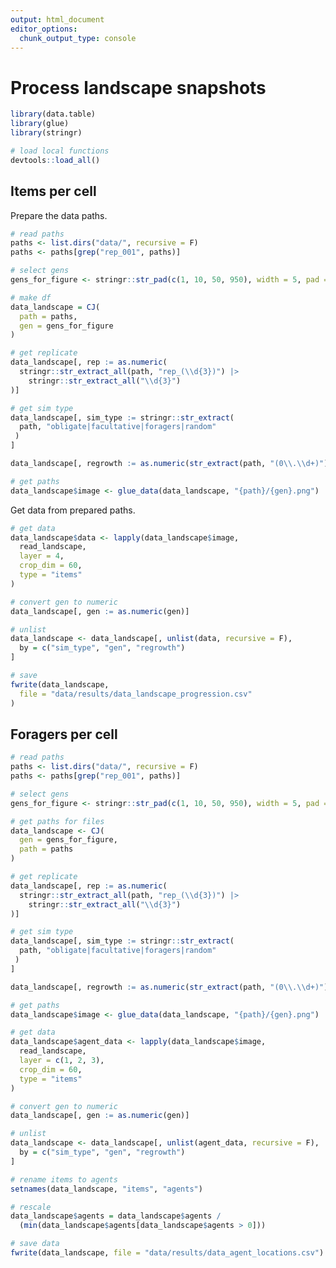 ```yaml
---
output: html_document
editor_options:
  chunk_output_type: console
---
```


# Process landscape snapshots

```r
library(data.table)
library(glue)
library(stringr)

# load local functions
devtools::load_all()
```

## Items per cell

Prepare the data paths.

```r
# read paths
paths <- list.dirs("data/", recursive = F)
paths <- paths[grep("rep_001", paths)]

# select gens
gens_for_figure <- stringr::str_pad(c(1, 10, 50, 950), width = 5, pad = "0")

# make df
data_landscape = CJ(
  path = paths,
  gen = gens_for_figure
)

# get replicate
data_landscape[, rep := as.numeric(
  stringr::str_extract_all(path, "rep_(\\d{3})") |> 
    stringr::str_extract_all("\\d{3}")
)]

# get sim type
data_landscape[, sim_type := stringr::str_extract(
  path, "obligate|facultative|foragers|random"
 ) 
]

data_landscape[, regrowth := as.numeric(str_extract(path, "(0\\.\\d+)"))]

# get paths
data_landscape$image <- glue_data(data_landscape, "{path}/{gen}.png")
```

Get data from prepared paths.

```r
# get data
data_landscape$data <- lapply(data_landscape$image,
  read_landscape,
  layer = 4,
  crop_dim = 60,
  type = "items"
)

# convert gen to numeric
data_landscape[, gen := as.numeric(gen)]

# unlist
data_landscape <- data_landscape[, unlist(data, recursive = F),
  by = c("sim_type", "gen", "regrowth")
]

# save
fwrite(data_landscape,
  file = "data/results/data_landscape_progression.csv"
)
```

## Foragers per cell

```r
# read paths
paths <- list.dirs("data/", recursive = F)
paths <- paths[grep("rep_001", paths)]

# select gens
gens_for_figure <- stringr::str_pad(c(1, 10, 50, 950), width = 5, pad = "0")

# get paths for files
data_landscape <- CJ(
  gen = gens_for_figure,
  path = paths
)

# get replicate
data_landscape[, rep := as.numeric(
  stringr::str_extract_all(path, "rep_(\\d{3})") |> 
    stringr::str_extract_all("\\d{3}")
)]

# get sim type
data_landscape[, sim_type := stringr::str_extract(
  path, "obligate|facultative|foragers|random"
 ) 
]

data_landscape[, regrowth := as.numeric(str_extract(path, "(0\\.\\d+)"))]

# get paths
data_landscape$image <- glue_data(data_landscape, "{path}/{gen}.png")

# get data
data_landscape$agent_data <- lapply(data_landscape$image,
  read_landscape,
  layer = c(1, 2, 3),
  crop_dim = 60,
  type = "items"
)

# convert gen to numeric
data_landscape[, gen := as.numeric(gen)]

# unlist
data_landscape <- data_landscape[, unlist(agent_data, recursive = F),
  by = c("sim_type", "gen", "regrowth")
]

# rename items to agents
setnames(data_landscape, "items", "agents")

# rescale
data_landscape$agents = data_landscape$agents / 
  (min(data_landscape$agents[data_landscape$agents > 0]))

# save data
fwrite(data_landscape, file = "data/results/data_agent_locations.csv")
```
